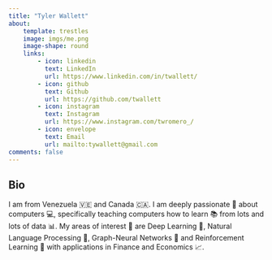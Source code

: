 ```yaml
---
title: "Tyler Wallett"
about:
    template: trestles
    image: imgs/me.png
    image-shape: round
    links:
        - icon: linkedin
          text: LinkedIn
          url: https://www.linkedin.com/in/twallett/
        - icon: github
          text: Github
          url: https://github.com/twallett
        - icon: instagram
          text: Instagram
          url: https://www.instagram.com/twromero_/
        - icon: envelope  
          text: Email
          url: mailto:tywallett@gmail.com
comments: false
---
```


## Bio

I am from Venezuela 🇻🇪 and Canada 🇨🇦. I am deeply passionate 💖 about computers 💻, specifically teaching computers how to learn 📚 from lots and lots of data 📊. My areas of interest 🤔 are Deep Learning 🧠, Natural Language Processing 💬, Graph-Neural Networks 🔗 and Reinforcement Learning 🤖 with applications in Finance and Economics 📈.